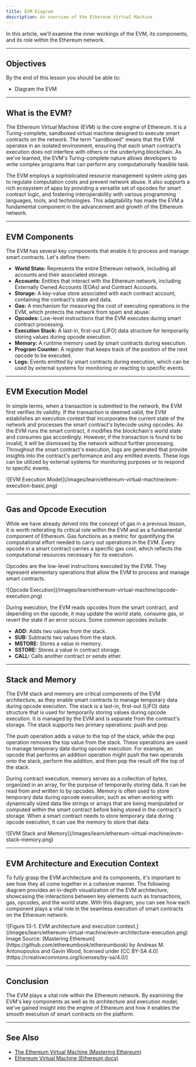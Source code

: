 ```yaml
---
title: EVM Diagram
description: An overview of the Ethereum Virtual Machine
---
```


In this article, we'll examine the inner workings of the EVM, its components, and its role within the Ethereum network.

---

## Objectives

By the end of this lesson you should be able to:

- Diagram the EVM

---

## What is the EVM?

The Ethereum Virtual Machine (EVM) is the core engine of Ethereum. It is a Turing-complete, sandboxed virtual machine designed to execute smart contracts on the network. The term "sandboxed" means that the EVM operates in an isolated environment, ensuring that each smart contract's execution does not interfere with others or the underlying blockchain. As we've learned, the EVM's Turing-complete nature allows developers to write complex programs that can perform any computationally feasible task.

The EVM employs a sophisticated resource management system using gas to regulate computation costs and prevent network abuse. It also supports a rich ecosystem of apps by providing a versatile set of opcodes for smart contract logic, and fostering interoperability with various programming languages, tools, and technologies. This adaptability has made the EVM a fundamental component in the advancement and growth of the Ethereum network.

---

## EVM Components

The EVM has several key components that enable it to process and manage smart contracts. Let's define them:

- **World State:** Represents the entire Ethereum network, including all accounts and their associated storage.
- **Accounts:** Entities that interact with the Ethereum network, including Externally Owned Accounts (EOAs) and Contract Accounts.
- **Storage:** A key-value store associated with each contract account, containing the contract's state and data.
- **Gas:** A mechanism for measuring the cost of executing operations in the EVM, which protects the network from spam and abuse.
- **Opcodes:** Low-level instructions that the EVM executes during smart contract processing.
- **Execution Stack:** A last-in, first-out (LIFO) data structure for temporarily storing values during opcode execution.
- **Memory:** A runtime memory used by smart contracts during execution.
- **Program Counter:** A register that keeps track of the position of the next opcode to be executed.
- **Logs:** Events emitted by smart contracts during execution, which can be used by external systems for monitoring or reacting to specific events.

---

## EVM Execution Model

In simple terms, when a transaction is submitted to the network, the EVM first verifies its validity. If the transaction is deemed valid, the EVM establishes an execution context that incorporates the current state of the network and processes the smart contract's bytecode using opcodes. As the EVM runs the smart contract, it modifies the blockchain's world state and consumes gas accordingly. However, if the transaction is found to be invalid, it will be dismissed by the network without further processing. Throughout the smart contract's execution, logs are generated that provide insights into the contract's performance and any emitted events. These logs can be utilized by external systems for monitoring purposes or to respond to specific events.

<Frame>
![EVM Execution Model](/images/learn/ethereum-virtual-machine/evm-execution-basic.png)
</Frame>

---

## Gas and Opcode Execution

While we have already delved into the concept of gas in a previous lesson, it is worth reiterating its critical role within the EVM and as a fundamental component of Ethereum. Gas functions as a metric for quantifying the computational effort needed to carry out operations in the EVM. Every opcode in a smart contract carries a specific gas cost, which reflects the computational resources necessary for its execution.

Opcodes are the low-level instructions executed by the EVM. They represent elementary operations that allow the EVM to process and manage smart contracts.

<Frame>
![Opcode Execution](/images/learn/ethereum-virtual-machine/opcode-execution.png)
</Frame>

During execution, the EVM reads opcodes from the smart contract, and depending on the opcode, it may update the world state, consume gas, or revert the state if an error occurs. Some common opcodes include:

- **ADD:** Adds two values from the stack.
- **SUB:** Subtracts two values from the stack.
- **MSTORE:** Stores a value in memory.
- **SSTORE:** Stores a value in contract storage.
- **CALL:** Calls another contract or sends ether.

---

## Stack and Memory

The EVM stack and memory are critical components of the EVM architecture, as they enable smart contracts to manage temporary data during opcode execution. The stack is a last-in, first-out (LIFO) data structure that is used for temporarily storing values during opcode execution. It is managed by the EVM and is separate from the contract's storage. The stack supports two primary operations: push and pop.

The push operation adds a value to the top of the stack, while the pop operation removes the top value from the stack. These operations are used to manage temporary data during opcode execution. For example, an opcode that performs an addition operation might push the two operands onto the stack, perform the addition, and then pop the result off the top of the stack.

During contract execution, memory serves as a collection of bytes, organized in an array, for the purpose of temporarily storing data. It can be read from and written to by opcodes. Memory is often used to store temporary data during opcode execution, such as when working with dynamically sized data like strings or arrays that are being manipulated or computed within the smart contract before being stored in the contract's storage. When a smart contract needs to store temporary data during opcode execution, it can use the memory to store that data.

<Frame>
![EVM Stack and Memory](/images/learn/ethereum-virtual-machine/evm-stack-memory.png)
</Frame>

---

## EVM Architecture and Execution Context

To fully grasp the EVM architecture and its components, it's important to see how they all come together in a cohesive manner. The following diagram provides an in-depth visualization of the EVM architecture, showcasing the interactions between key elements such as transactions, gas, opcodes, and the world state. With this diagram, you can see how each component plays a vital role in the seamless execution of smart contracts on the Ethereum network.

<Frame>
![Figure 13-1. EVM architecture and execution context.](/images/learn/ethereum-virtual-machine/evm-architecture-execution.png)
</Frame>
Image Source: [Mastering Ethereum](https://github.com/ethereumbook/ethereumbook) by Andreas M. Antonopoulos and Gavin Wood, licensed under [CC BY-SA 4.0](https://creativecommons.org/licenses/by-sa/4.0/)

---

## Conclusion

The EVM plays a vital role within the Ethereum network. By examining the EVM's key components as well as its architecture and execution model, we've gained insight into the engine of Ethereum and how it enables the smooth execution of smart contracts on the platform.

---

## See Also

- [The Ethereum Virtual Machine (Mastering Ethereum)](https://cypherpunks-core.github.io/ethereumbook/13evm.html#evm_architecture)
- [Ethereum Virtual Machine (Ethereum docs)](https://ethereum.org/en/developers/docs/evm/)


[the ethereum virtual machine (mastering ethereum)]: https://cypherpunks-core.github.io/ethereumbook/13evm.html#evm_architecture


<PolicyBanner />